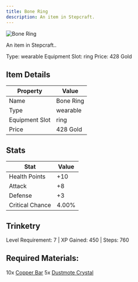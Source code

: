 ```yaml
---
title: Bone Ring
description: An item in Stepcraft.
---
```


<div className="flex items-start gap-6 mb-8">
  <div className="flex-shrink-0">
    <img src="/assets/resources/trinketry/rings/bone_ring.png" alt="Bone Ring" className="w-24 h-24 border rounded-lg" />
  </div>
  <div className="flex-1">
    <div className="space-y-2">
      <p className="text-lg text-muted-foreground">An item in Stepcraft..</p>
      <div className="flex flex-wrap gap-4 text-sm">
        <span className="px-2 py-1 bg-green-100 dark:bg-green-900 rounded-md">
          Type: wearable
        </span>
        <span className="px-2 py-1 bg-purple-100 dark:bg-purple-900 rounded-md">
          Equipment Slot: ring
        </span>
        <span className="px-2 py-1 bg-yellow-100 dark:bg-yellow-900 rounded-md">
          Price: 428 Gold
        </span>
      </div>
    </div>
  </div>
</div>

## Item Details
| Property | Value |
|----------|-------|
| Name | Bone Ring |
| Type | wearable |
| Equipment Slot | ring |
| Price | 428 Gold |

## Stats
| Stat | Value |
|------|-------|
| Health Points | +10 |
| Attack | +8 |
| Defense | +3 |
| Critical Chance | 4.00% |

## Trinketry
Level Requirement: 7 | XP Gained: 450 | Steps: 760

## Required Materials:
10x [Copper Bar](/docs/resources/individual/copper_bar)
5x [Dustmote Crystal](/docs/resources/individual/dustmote_crystal)

